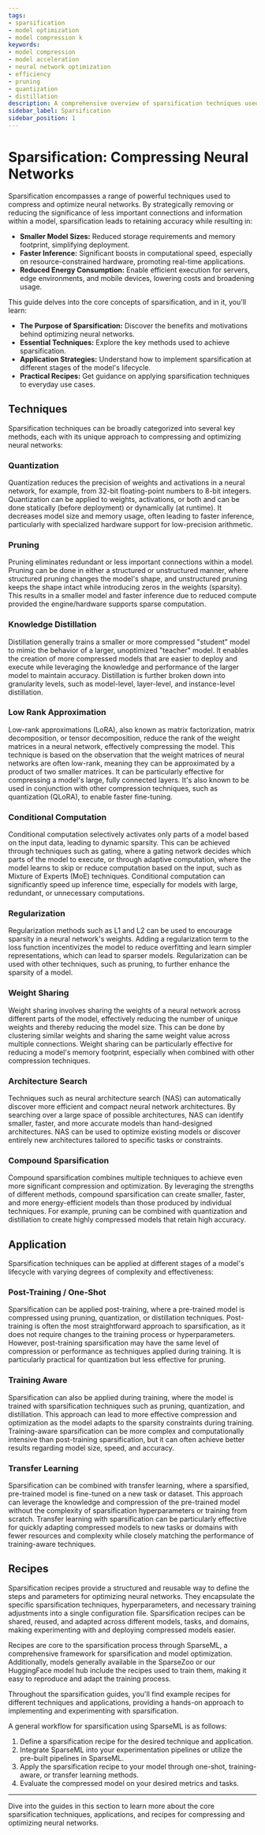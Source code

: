 ```yaml
---
tags:
- sparsification
- model optimization
- model compression k
keywords:
- model compression
- model acceleration
- neural network optimization
- efficiency
- pruning
- quantization
- distillation
description: A comprehensive overview of sparsification techniques used to create smaller, faster, and more energy-efficient neural networks while maintaining accuracy.
sidebar_label: Sparsification
sidebar_position: 1
---
```


# Sparsification: Compressing Neural Networks

Sparsification encompasses a range of powerful techniques used to compress and optimize neural networks.
By strategically removing or reducing the significance of less important connections and information within a model, sparsification leads to retaining accuracy while resulting in:
- <b>Smaller Model Sizes:</b> Reduced storage requirements and memory footprint, simplifying deployment.
- <b>Faster Inference:</b> Significant boosts in computational speed, especially on resource-constrained hardware, promoting real-time applications.
- <b>Reduced Energy Consumption:</b> Enable efficient execution for servers, edge environments, and mobile devices, lowering costs and broadening usage.

This guide delves into the core concepts of sparsification, and in it, you'll learn:
- <b>The Purpose of Sparsification:</b> Discover the benefits and motivations behind optimizing neural networks.
- <b>Essential Techniques:</b> Explore the key methods used to achieve sparsification.
- <b>Application Strategies:</b> Understand how to implement sparsification at different stages of the model's lifecycle.
- <b>Practical Recipes:</b> Get guidance on applying sparsification techniques to everyday use cases.

## Techniques

Sparsification techniques can be broadly categorized into several key methods, each with its unique approach to compressing and optimizing neural networks:

### Quantization

Quantization reduces the precision of weights and activations in a neural network, for example, from 32-bit floating-point numbers to 8-bit integers.
Quantization can be applied to weights, activations, or both and can be done statically (before deployment) or dynamically (at runtime).
It decreases model size and memory usage, often leading to faster inference, particularly with specialized hardware support for low-precision arithmetic.

### Pruning

Pruning eliminates redundant or less important connections within a model.
Pruning can be done in either a structured or unstructured manner, where structured pruning changes the model's shape, and unstructured pruning keeps the shape intact while introducing zeros in the weights (sparsity).
This results in a smaller model and faster inference due to reduced compute provided the engine/hardware supports sparse computation.

### Knowledge Distillation

Distillation generally trains a smaller or more compressed "student" model to mimic the behavior of a larger, unoptimized "teacher" model.
It enables the creation of more compressed models that are easier to deploy and execute while leveraging the knowledge and performance of the larger model to maintain accuracy.
Distillation is further broken down into granularity levels, such as model-level, layer-level, and instance-level distillation.

### Low Rank Approximation

Low-rank approximations (LoRA), also known as matrix factorization, matrix decomposition, or tensor decomposition, reduce the rank of the weight matrices in a neural network, effectively compressing the model.
This technique is based on the observation that the weight matrices of neural networks are often low-rank, meaning they can be approximated by a product of two smaller matrices.
It can be particularly effective for compressing a model's large, fully connected layers.
It's also known to be used in conjunction with other compression techniques, such as quantization (QLoRA), to enable faster fine-tuning.

### Conditional Computation

Conditional computation selectively activates only parts of a model based on the input data, leading to dynamic sparsity.
This can be achieved through techniques such as gating, where a gating network decides which parts of the model to execute, or through adaptive computation, where the model learns to skip or reduce computation based on the input, such as Mixture of Experts (MoE) techniques.
Conditional computation can significantly speed up inference time, especially for models with large, redundant, or unnecessary computations.

### Regularization

Regularization methods such as L1 and L2 can be used to encourage sparsity in a neural network's weights.
Adding a regularization term to the loss function incentivizes the model to reduce overfitting and learn simpler representations, which can lead to sparser models.
Regularization can be used with other techniques, such as pruning, to further enhance the sparsity of a model.

### Weight Sharing

Weight sharing involves sharing the weights of a neural network across different parts of the model, effectively reducing the number of unique weights and thereby reducing the model size.
This can be done by clustering similar weights and sharing the same weight value across multiple connections.
Weight sharing can be particularly effective for reducing a model's memory footprint, especially when combined with other compression techniques.

### Architecture Search

Techniques such as neural architecture search (NAS) can automatically discover more efficient and compact neural network architectures.
By searching over a large space of possible architectures, NAS can identify smaller, faster, and more accurate models than hand-designed architectures.
NAS can be used to optimize existing models or discover entirely new architectures tailored to specific tasks or constraints.

### Compound Sparsification

Compound sparsification combines multiple techniques to achieve even more significant compression and optimization.
By leveraging the strengths of different methods, compound sparsification can create smaller, faster, and more energy-efficient models than those produced by individual techniques.
For example, pruning can be combined with quantization and distillation to create highly compressed models that retain high accuracy.

## Application

Sparsification techniques can be applied at different stages of a model's lifecycle with varying degrees of complexity and effectiveness:

### Post-Training / One-Shot

Sparsification can be applied post-training, where a pre-trained model is compressed using pruning, quantization, or distillation techniques.
Post-training is often the most straightforward approach to sparsification, as it does not require changes to the training process or hyperparameters.
However, post-training sparsification may have the same level of compression or performance as techniques applied during training.
It is particularly practical for quantization but less effective for pruning.

### Training Aware

Sparsification can also be applied during training, where the model is trained with sparsification techniques such as pruning, quantization, and distillation.
This approach can lead to more effective compression and optimization as the model adapts to the sparsity constraints during training.
Training-aware sparsification can be more complex and computationally intensive than post-training sparsification, but it can often achieve better results regarding model size, speed, and accuracy.

### Transfer Learning

Sparsification can be combined with transfer learning, where a sparsified, pre-trained model is fine-tuned on a new task or dataset.
This approach can leverage the knowledge and compression of the pre-trained model without the complexity of sparsification hyperparameters or training from scratch.
Transfer learning with sparsification can be particularly effective for quickly adapting compressed models to new tasks or domains with fewer resources and complexity while closely matching the performance of training-aware techniques.

## Recipes

Sparsification recipes provide a structured and reusable way to define the steps and parameters for optimizing neural networks.
They encapsulate the specific sparsification techniques, hyperparameters, and necessary training adjustments into a single configuration file.
Sparsification recipes can be shared, reused, and adapted across different models, tasks, and domains, making experimenting with and deploying compressed models easier.

Recipes are core to the sparsification process through SparseML, a comprehensive framework for sparsification and model optimization.
Additionally, models generally available in the SparseZoo or our HuggingFace model hub include the recipes used to train them, making it easy to reproduce and adapt the training process.

Throughout the sparsification guides, you'll find example recipes for different techniques and applications, providing a hands-on approach to implementing and experimenting with sparsification.

A general workflow for sparsification using SparseML is as follows:
1. Define a sparsification recipe for the desired technique and application.
2. Integrate SparseML into your experimentation pipelines or utilize the pre-built pipelines in SparseML.
3. Apply the sparsification recipe to your model through one-shot, training-aware, or transfer learning methods.
4. Evaluate the compressed model on your desired metrics and tasks.

---

Dive into the guides in this section to learn more about the core sparsification techniques, applications, and recipes for compressing and optimizing neural networks.
